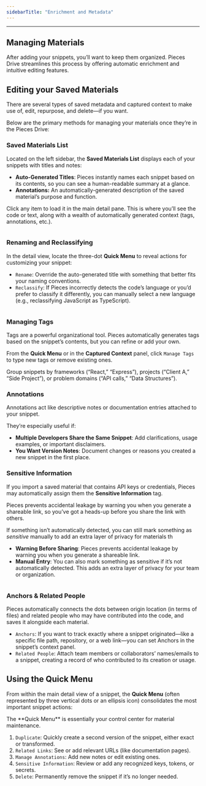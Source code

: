 ```yaml
---
sidebarTitle: "Enrichment and Metadata"
---
```


---

## Managing Materials

After adding your snippets, you’ll want to keep them organized. Pieces Drive streamlines this process by offering automatic enrichment and intuitive editing features.

## Editing your Saved Materials

There are several types of saved metadata and captured context to make use of, edit, repurpose, and delete—if you want.

Below are the primary methods for managing your materials once they’re in the Pieces Drive:

### Saved Materials List

Located on the left sidebar, the **Saved Materials List** displays each of your snippets with titles and notes:

- **Auto-Generated Titles**: Pieces instantly names each snippet based on its contents, so you can see a human-readable summary at a glance.
- **Annotations:** An automatically-generated description of the saved material’s purpose and function.

Click any item to load it in the main detail pane. This is where you’ll see the code or text, along with a wealth of automatically generated context (tags, annotations, etc.).

<img
  className="mx-auto"
/>

### Renaming and Reclassifying

In the detail view, locate the three-dot **Quick Menu** to reveal actions for customizing your snippet:

- `Rename`: Override the auto-generated title with something that better fits your naming conventions.
- `Reclassify`: If Pieces incorrectly detects the code’s language or you’d prefer to classify it differently, you can manually select a new language (e.g., reclassifying JavaScript as TypeScript).

<img
  className="mx-auto"
/>

### Managing Tags

Tags are a powerful organizational tool. Pieces automatically generates tags based on the snippet’s contents, but you can refine or add your own.

From the **Quick Menu** or in the **Captured Context** panel, click `Manage Tags` to type new tags or remove existing ones.

<tip>
  Group snippets by frameworks (“React,” “Express”), projects (“Client A,” “Side Project”), or problem domains (“API calls,” “Data Structures”).
</tip>

### Annotations

Annotations act like descriptive notes or documentation entries attached to your snippet.

They’re especially useful if:

- **Multiple Developers Share the Same Snippet**: Add clarifications, usage examples, or important disclaimers.
- **You Want Version Notes**: Document changes or reasons you created a new snippet in the first place.

### Sensitive Information

If you import a saved material that contains API keys or credentials, Pieces may automatically assign them the **Sensitive Information** tag.

Pieces prevents accidental leakage by warning you when you generate a shareable link, so you’ve got a heads-up before you share the link with others.

If something isn’t automatically detected, you can still mark something as _sensitive_ manually to add an extra layer of privacy for materials th

- **Warning Before Sharing**: Pieces prevents accidental leakage by warning you when you generate a shareable link.
- **Manual Entry**: You can also mark something as sensitive if it’s not automatically detected. This adds an extra layer of privacy for your team or organization.

<img
  className="mx-auto"
/>

### Anchors & Related People

Pieces automatically connects the dots between origin location (in terms of files) and related people who may have contributed into the code, and saves it alongside each material.

- `Anchors`: If you want to track exactly where a snippet originated—like a specific file path, repository, or a web link—you can set Anchors in the snippet’s context panel.
- `Related People`: Attach team members or collaborators’ names/emails to a snippet, creating a record of who contributed to its creation or usage.

## Using the Quick Menu

From within the main detail view of a snippet, the **Quick Menu** (often represented by three vertical dots or an ellipsis icon) consolidates the most important snippet actions:

<tip>
  The **Quick Menu** is essentially your control center for material maintenance.
</tip>

1. `Duplicate`: Quickly create a second version of the snippet, either exact or transformed.
2. `Related Links`: See or add relevant URLs (like documentation pages).
3. `Manage Annotations`: Add new notes or edit existing ones.
4. `Sensitive Information`: Review or add any recognized keys, tokens, or secrets.
5. `Delete`: Permanently remove the snippet if it’s no longer needed.

<img
  className="mx-auto"
/>